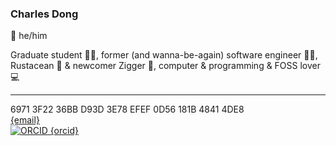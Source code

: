 
### Charles Dong

👨 he/him

Graduate student 👨‍🎓, former (and wanna-be-again) software engineer 👨‍💻,
Rustacean 🦀 & newcomer Zigger 🦎, computer & programming & FOSS lover 💻

---

<div class="flex gap-2 items-center text-sm">
  <a href="https://en.wikipedia.org/wiki/Public_key_fingerprint" target="_blank">
    <FingerprintIcon class="size-4 cursor-help" />
  </a>
  <span>6971 3F22 36BB D93D 3E78 EFEF 0D56 181B 4841 4DE8</span>
</div>


<div class="flex gap-2 items-center text-sm">
  <MailIcon class="size-4" />
  <a href={`mailto:${email}`} target="_blank">{email}</a>
</div>


<div class="flex gap-2 items-center text-sm">
  <a href="https://en.wikipedia.org/wiki/ORCID" target="_blank">
    <img src="/images/orcid.svg" alt="ORCID" class="invert size-4 cursor-help" />
  </a>
  <a href={`https://orcid.org/${orcid}`} target="_blank">{orcid}</a>
</div>
